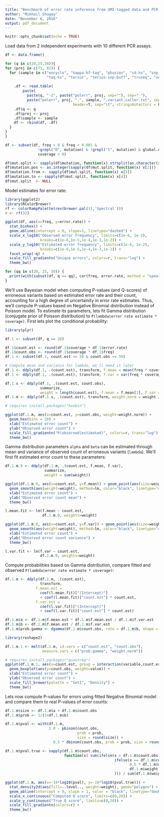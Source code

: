 ```yaml
---
title: "Benchmark of error rate inference from UMI-tagged data and PCR error model"
author: "Mikhail Shugay"
date: "November 6, 2016"
output: pdf_document
---
```


```r
knitr::opts_chunk$set(echo = TRUE)
```

Load data from 2 independent experiments with 10 different PCR assays.

```r
df <- data.frame()

for (q in c(20,25,30)){
for (proj in c(73, 82)) {
  for (sample in c("encyclo", "kappa-hf-taq", "phusion", "sd-hs", "snp-detect",
                   "taq-hs", "tersus", "tersus-snp-buff", "truseq", "velox")) {
    
    .df <- read.table(
        paste(
          paste(q, "-1", paste("polerr", proj, sep=""), sep="_"),
          paste("polerr", proj, ".", sample, ".variant.caller.txt", sep=""), sep ="/"), 
                               header=T, sep="\t", stringsAsFactors = F)
    .df$q <- q
    .df$proj <- proj
    .df$sample <- sample
    df <- rbind(df, .df)
  }
}
}

df <- subset(df, freq > 0 & freq < 0.001 & 
               !grepl("D", mutation) & !grepl("I", mutation) & global.est == 0 & 
               coverage > 0)

df$mut.split <- sapply(df$mutation, function(x) strsplit(as.character(x),"[S:>]"))
df$mutation.pos <- as.integer(sapply(df$mut.split, function(x) x[2]))
df$mutation.from <- sapply(df$mut.split, function(x) x[3])
df$mutation.to <- sapply(df$mut.split, function(x) x[4])
df$mut.split  <- NULL
```

Model estimates for error rate:

```r
library(ggplot2)
library(RColorBrewer)
rf <- colorRampPalette(rev(brewer.pal(11,'Spectral')))
r <- rf(32)

ggplot(df, aes(x=freq, y=error.rate)) + 
  stat_binhex() +
  geom_abline(intercept = 0, slope=1, linetype="dashed") + 
  scale_x_log10("Observed error frequency", limits=c(1e-6, 1e-2), 
                breaks=c(1e-6,1e-5,1e-4,1e-3,1e-2)) + 
  scale_y_log10("Estimated error frequency", limits=c(1e-6, 1e-2), 
                breaks=c(1e-6,1e-5,1e-4,1e-3,1e-2)) + 
  facet_wrap(~q) +
  scale_fill_gradientn("Unique errors", colors=r, trans="log") +
  theme_bw()

for (qq in c(20, 25, 30)) {
  print(with(subset(df, q == qq), cor(freq, error.rate, method = "spearman")))
}
```

We'll use Bayesian model when computing P-values (and Q-scores) of erroneous variants based on estimated error rate and their count, accounting for a high degree of uncertainity in error rate estimates. Thus, we'll compute P-values based on Negative Binomial distribution instead of Poisson model. To estimate its parameters, lets fit Gamma distribution (conjugate prior of Poisson distribution) to ``P(lambda|error rate estimate * coverage)``. First lets plot the conditional probability: 

```r
library(plyr)

df.1 <- subset(df, q == 20)

df.1$count.est <- round(df.1$coverage * df.1$error.rate)
df.1$count.obs <- round(df.1$coverage * df.1$freq)
df.1 <- subset(df.1, count.est <= 50 & count.obs <= 50)

# Compute mean and variance for lambda, we'll need it later
df.1 <- ddply(df.1, .(count.est), transform, f.mean = mean(freq * coverage))
df.1 <- ddply(df.1, .(count.est), transform, f.var = var(freq * coverage))

df.1.s <- ddply(df.1, .(count.est, count.obs),
                summarize, 
                weight = length(count.est), f.mean = f.mean[1], f.var = f.var[1])
df.1.m <- ddply(df.1.s, .(count.est), transform, weight.norm = weight / sum(weight))

# requires install.packages("hexbin")

ggplot(df.1.m, aes(x=count.est, y=count.obs, weight=weight.norm)) +
  geom_hex(bins = 20) + 
  xlab("Estimated error count") +
  ylab("Observed error count") +
  scale_fill_gradientn("P(observed|estimated)", colors=r, trans="log") +
  theme_bw()
```

Gamma distribution parameters ``alpha`` and ``beta`` can be estimated through mean and variance of observed count of erroneous variants (``lambda``). We'll first fit estimated error count to these parameters:

```r
df.1.m.0 <- ddply(df.1.m, .(count.est, f.mean, f.var),
                  summarize, 
                  weight = sum(weight))

ggplot(df.1.m.0, aes(x=count.est, y=f.mean)) + geom_point(aes(size=weight), shape=21) +
  geom_smooth(aes(weight=weight), method=lm, color="black", linetype="dashed") + 
  xlab("Estimated error count") +
  ylab("Observed error count mean") +
  theme_bw()

l.mean.fit <- lm(f.mean ~ count.est,
                 df.1.m.0, weights=weight)

ggplot(df.1.m.0, aes(x=count.est, y=f.var)) + geom_point(aes(size=weight), shape=21) +
  geom_smooth(aes(weight=weight), method=lm, color="black", linetype="dashed") + 
  xlab("Estimated error count") +
  ylab("Observed error count variance") +
  theme_bw()

l.var.fit <- lm(f.var ~ count.est,
                df.1.m.0, weights=weight)
```

Compute probabilities based on Gamma distribution, compare fitted and observed ``P(lambda|error rate estimate * coverage)``:

```r
df.1.m <- ddply(df.1.m, .(count.est),
                transform, 
              f.mean.est =
                coef(l.mean.fit)["(Intercept)"] 
                + coef(l.mean.fit)["count.est"] * count.est,
              f.var.est = 
                coef(l.var.fit)["(Intercept)"] 
                + coef(l.var.fit)["count.est"] * count.est)

df.1.m$a <- df.1.m$f.mean.est * df.1.m$f.mean.est / df.1.m$f.var.est
df.1.m$b <- df.1.m$f.mean.est / df.1.m$f.var.est
df.1.m$prob.gamma <- dgamma(df.1.m$count.obs, rate = df.1.m$b, shape = df.1.m$a)

library(reshape2)

df.1.m.1 <- melt(df.1.m, id.vars = c("count.est", "count.obs"), 
                 measure.vars = c("prob.gamma", "weight.norm"))

# requires install.packages("quantreg")
ggplot(df.1.m.1, aes(x=count.est, group = interaction(variable,count.est), fill=variable)) +
  geom_boxplot(aes(y=count.obs, weight=value)) +
  xlab("Estimated error count") +
  ylab("Observed error count") +
  scale_fill_brewer(palette = "Set1", "Density") +
  theme_bw()
```

Lets now compute P-values for errors using fitted Negative Binomial model and compare them to real P-values of error counts:

```r
df.1.m$size <- df.1.m$a + df.1.m$count.obs
df.1.m$prob <- 1/(1+df.1.m$b)

df.1.m$pval <- with(df.1.m, 
                    1.0 - pbinom(count.obs, 
                                 prob = prob, 
                                 size = round(size)) + 
                      0.5 * dbinom(count.obs, prob = prob, size = round(size)))

df.1.m$pval.true <- sapply(df.1.m$count.obs, 
                           function(x) sum(ifelse(x > df.1.m$count.obs, 0,
                                                  ifelse(x == df.1.m$count.obs, 
                                                         0.5 * df.1.m$weight, 
                                                         df.1.m$weight)
                                                  ))) / sum(df.1.m$weight)

ggplot(df.1.m, aes(x=-10*log10(pval), y=-10*log10(pval.true))) + 
  stat_density2d(aes(fill=..level.., weight=weight), geom="polygon") +
  geom_abline(intercept = 0, slope = 1, color = "black", linetype="dashed") +
  scale_x_continuous("Computed Q score", limits=c(0,20)) + 
  scale_y_continuous("True Q score", limits=c(0,20)) +
  scale_fill_gradientn(colors=r) +
  theme_bw()
```